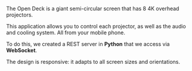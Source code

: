 The Open Deck is a giant semi-circular screen that has 8 4K overhead projectors.

This application allows you to control each projector,
as well as the audio and cooling system.
All from your mobile phone.

To do this, we created a REST server in **Python** that we access via **WebSocket**.

The design is responsive: it adapts to all screen sizes and orientations.

